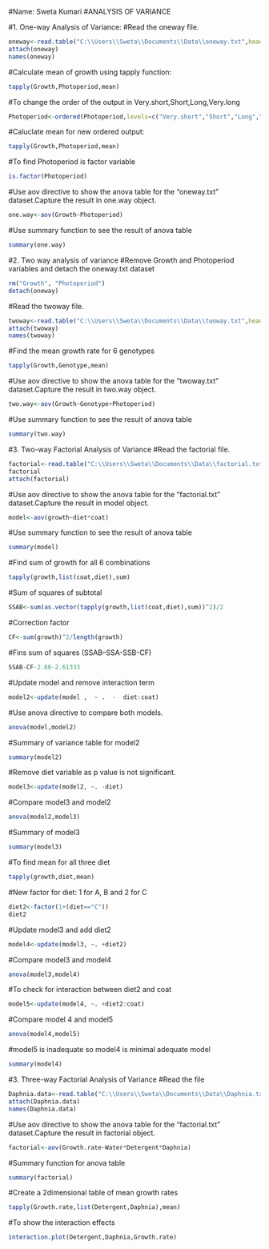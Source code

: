 #Name: Sweta Kumari 
#ANALYSIS OF VARIANCE

#1. One-way Analysis of Variance:
#Read the oneway file.
```{r}
oneway<-read.table("C:\\Users\\Sweta\\Documents\\Data\\oneway.txt",header=T)
attach(oneway)
names(oneway) 
```
#Calculate mean of growth using tapply function:
```{r}
tapply(Growth,Photoperiod,mean)
```
#To change the order of the output in Very.short,Short,Long,Very.long
```{r}
Photoperiod<-ordered(Photoperiod,levels=c("Very.short","Short","Long","Very.long"))
```
#Caluclate mean for new ordered output:
```{r}
tapply(Growth,Photoperiod,mean) 
```
#To find Photoperiod is factor variable
```{r}
is.factor(Photoperiod) 
```
#Use aov directive to show the anova table for the "oneway.txt" dataset.Capture the result in one.way object.
```{r}
one.way<-aov(Growth~Photoperiod) 
```
#Use summary function to see the result of anova table
```{r}
summary(one.way) 
```
#2. Two way analysis of variance
#Remove Growth and Photoperiod variables and detach the oneway.txt dataset
```{r}
rm("Growth", "Photoperiod")
detach(oneway)
```
#Read the twoway file.
```{r}
twoway<-read.table("C:\\Users\\Sweta\\Documents\\Data\\twoway.txt",header=T)
attach(twoway)
names(twoway)
```
#Find the mean growth rate for 6 genotypes
```{r}
tapply(Growth,Genotype,mean) 
```
#Use aov directive to show the anova table for the "twoway.txt" dataset.Capture the result in two.way object.
```{r}
two.way<-aov(Growth~Genotype+Photoperiod) 
```
#Use summary function to see the result of anova table
```{r}
summary(two.way) 
```
#3. Two-way Factorial Analysis of Variance
#Read the factorial file.
```{r}
factorial<-read.table("C:\\Users\\Sweta\\Documents\\Data\\factorial.txt",header=T)
factorial
attach(factorial) 
```
#Use aov directive to show the anova table for the "factorial.txt" dataset.Capture the result in model object.
```{r} 
model<-aov(growth~diet*coat) 
```
#Use summary function to see the result of anova table
```{r}
summary(model)
```

#Find sum of growth for all 6 combinations
```{r}
tapply(growth,list(coat,diet),sum)
```

#Sum of squares of subtotal
```{r}
SSAB<-sum(as.vector(tapply(growth,list(coat,diet),sum))^2)/2 
```

#Correction factor
```{r}
CF<-sum(growth)^2/length(growth) 
```
#Fins sum of squares (SSAB–SSA-SSB-CF)
```{r}
SSAB-CF-2.66-2.61333 
```
#Update model and remove interaction term
```{r}
model2<-update(model ,  ~ .  -  diet:coat) 
```
#Use anova directive to compare both models.
```{r}
anova(model,model2) 
```
#Summary of variance table for model2
```{r}
summary(model2)
```
#Remove diet variable as p value is not significant.
```{r}
model3<-update(model2, ~. -diet) 
```
#Compare model3 and model2
```{r}
anova(model2,model3)
```
#Summary of model3
```{r}
summary(model3) 
```
#To find mean for all three diet
```{r}
tapply(growth,diet,mean)
```
#New factor for diet: 1 for A, B and 2 for C
```{r}
diet2<-factor(1+(diet=="C"))
diet2
```
#Update model3 and add diet2
```{r}
model4<-update(model3, ~. +diet2) 
```
#Compare model3 and model4
```{r}
anova(model3,model4) 
```
#To check for interaction between diet2 and coat
```{r}
model5<-update(model4, ~. +diet2:coat)
```
#Compare model 4 and model5
```{r}
anova(model4,model5) 
```
#model5 is inadequate so model4 is minimal adequate model
```{r}
summary(model4)
```
#3. Three-way Factorial Analysis of Variance
#Read the file
```{r}
Daphnia.data<-read.table("C:\\Users\\Sweta\\Documents\\Data\\Daphnia.txt",header=T)
attach(Daphnia.data)
names(Daphnia.data) 
```
#Use aov directive to show the anova table for the "factorial.txt" dataset.Capture the result in factorial object.
```{r}
factorial<-aov(Growth.rate~Water*Detergent*Daphnia) 
``` 
#Summary function for anova table
```{r}
summary(factorial)
```
#Create a 2dimensional table of mean growth rates
```{r}
tapply(Growth.rate,list(Detergent,Daphnia),mean) 
```
#To show the interaction effects
```{r}
interaction.plot(Detergent,Daphnia,Growth.rate) 
```

